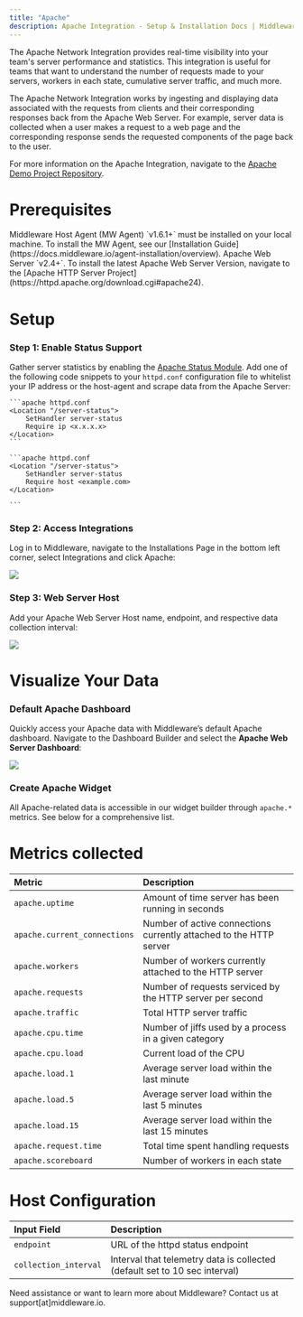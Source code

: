 ```yaml
---
title: "Apache"
description: Apache Integration - Setup & Installation Docs | Middleware
---
```


The Apache Network Integration provides real-time visibility into your team's server performance and statistics. This integration is useful for teams that want to understand the number of requests made to your servers, workers in each state, cumulative server traffic, and much more.

The Apache Network Integration works by ingesting and displaying data associated with the requests from clients and their corresponding responses back from the Apache Web Server. For example, server data is collected when a user makes a request to a web page and the corresponding response sends the requested components of the page back to the user.

<Note> For more information on the Apache Integration, navigate to the [Apache Demo Project Repository](https://github.com/middleware-labs/integration-demo-projects/blob/master/apache/README.md). </Note>

# Prerequisites

<Steps>
  <Step title="MW Host Agent">
    Middleware Host Agent (MW Agent) `v1.6.1+` must be installed on your local machine. To install the MW Agent, see our [Installation Guide](https://docs.middleware.io/agent-installation/overview).
    
  </Step>

  <Step title="Apache Web Server">
    Apache Web Server `v2.4+`. To install the latest Apache Web Server Version, navigate to the [Apache HTTP Server Project](https://httpd.apache.org/download.cgi#apache24).
  </Step>
</Steps>

# Setup

### Step 1: Enable Status Support

Gather server statistics by enabling the [Apache Status Module](https://httpd.apache.org/docs/2.4/mod/mod_status.html). Add one of the following code snippets to your `httpd.conf` configuration file to whitelist your IP address or the host-agent and scrape data from the Apache Server:

<Tabs>
  <Tab title="IP Address">
    
    ```apache httpd.conf
    <Location "/server-status">
        SetHandler server-status
        Require ip <x.x.x.x>
    </Location>
    ```
  </Tab>

  <Tab title="host-agent">

    ```apache httpd.conf
    <Location "/server-status">
        SetHandler server-status
        Require host <example.com>
    </Location>

    ```   
  </Tab>
</Tabs>

### Step 2: Access Integrations

Log in to Middleware, navigate to the Installations Page in the bottom left corner, select Integrations and click Apache:

![](https://lh7-us.googleusercontent.com/r7ANfL7Crn4KY-nMzNVu-KWC64Pd8MMVZB-6GG_x8IDhx63CBP7CLUVHYBJ2Nb9j01g1IYYAhCL5otYQphd_9IoN3hhdtgLw2Qfeswi0sE7QsSi2NdinKIIMUqKO9RjqycfzIV8dlgXQ_u-CDLzsoQ8)

### Step 3: Web Server Host

Add your Apache Web Server Host name, endpoint, and respective data collection interval:

![](https://lh7-us.googleusercontent.com/jj57XTsvIE60_u6WE7p5XQSw6P0E1ymBV90l3Wn6Uf1Tj8PgPgBmSxpJL0HXUVhoJX4Q4nsaWbK5Ytx4ekJxcpLiJSIQtYjncfA6PlayqfamvwtTbe24zT0pEvYAfFmtX-cyfgGMJRrlNnAo7lEHDHc)

# Visualize Your Data

### Default Apache Dashboard

Quickly access your Apache data with Middleware’s default Apache dashboard. Navigate to the Dashboard Builder and select the __Apache Web Server Dashboard__:

![](https://lh7-us.googleusercontent.com/aBS6BqBtJFbglQDoCZUcmkzSni0XPLSEQrJQU4RSo-VJt2o_6K4ct8qnz9FNSeRGrGq18rbXgKxETUx8u8J6K2BcyXUh6x2kL5MtZujiySjmQhQ67qIyo0_K7d4mgOeciPlX3Y5LLjZhrzxdrMs0S0U)

### Create Apache Widget

All Apache-related data is accessible in our widget builder through `apache.*` metrics. See below for a comprehensive list.

# Metrics collected

| __Metric__                         | __Description__ |
| :--------------                    | :-------------- |
| `apache.uptime`                  | Amount of time server has been running in seconds |
| `apache.current_connections`     | Number of active connections currently attached to the HTTP server |
| `apache.workers`                 | Number of workers currently attached to the HTTP server |
| `apache.requests`                | Number of requests serviced by the HTTP server per second |
| `apache.traffic`                 | Total HTTP server traffic |
| `apache.cpu.time`                | Number of jiffs used by a process in a given category |
| `apache.cpu.load`                | Current load of the CPU |
| `apache.load.1`                  | Average server load within the last minute |
| `apache.load.5`                  | Average server load within the last 5 minutes |
| `apache.load.15`                  | Average server load within the last 15 minutes |          
| `apache.request.time`            | Total time spent handling requests |
| `apache.scoreboard`              | Number of workers in each state |

# Host Configuration

| __Input Field__       | __Description__ |
| :--------------       | :-------------- |
| `endpoint`              | URL of the httpd status endpoint |
| `collection_interval`   | Interval that telemetry data is collected (default set to 10 sec interval)|

<Note> Need assistance or want to learn more about Middleware? Contact us at support[at]middleware.io. </Note>
